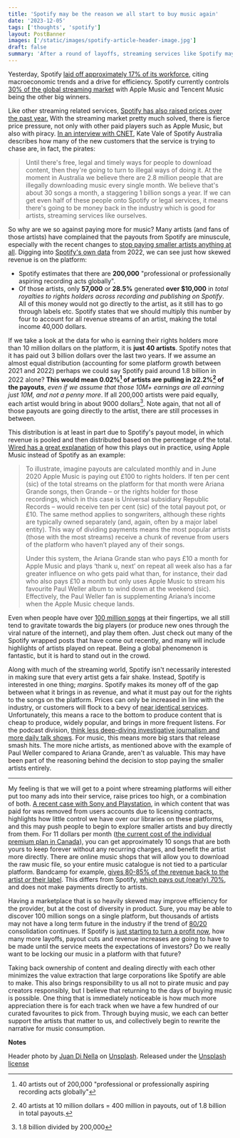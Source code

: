 ```yaml
---
title: 'Spotify may be the reason we all start to buy music again'
date: '2023-12-05'
tags: ['thoughts', 'spotify']
layout: PostBanner
images: ['/static/images/spotify-article-header-image.jpg']
draft: false
summary: 'After a round of layoffs, streaming services like Spotify may continue to get worse for users in an effort to make more profit. Buying music better supports artists and can help avoid being locked into the company on its way down.'
---
```


Yesterday, Spotify [laid off approximately 17% of its workforce](https://www.cbc.ca/news/business/spotify-cutting-17-per-cent-workforce-1.7048124), citing macroeconomic trends and a drive for efficiency. Spotify currently controls [30% of the global streaming market](https://www.midiaresearch.com/blog/music-subscriber-market-shares-2022) with Apple Music and Tencent Music being the other big winners.

Like other streaming related services, [Spotify has also raised prices over the past year.](https://newsroom.spotify.com/2023-07-24/adjusting-our-spotify-premium-prices/) With the streaming market pretty much solved, there is fierce price pressure, not only with other paid players such as Apple Music, but also with piracy. [In an interview with CNET](https://www.cnet.com/tech/services-and-software/spotify-australia-our-major-competitor-is-piracy/), Kate Vale of Spotify Australia describes how many of the new customers that the service is trying to chase are, in fact, the pirates:

> Until there's free, legal and timely ways for people to download content, then they're going to turn to illegal ways of doing it. At the moment in Australia we believe there are 2.8 million people that are illegally downloading music every single month. We believe that's about 30 songs a month, a staggering 1 billion songs a year. If we can get even half of these people onto Spotify or legal services, it means there's going to be money back in the industry which is good for artists, streaming services like ourselves.

So why are we so against paying more for music? Many artists (and fans of those artists) have complained that the payouts from Spotify are minuscule, especially with the recent changes to [stop paying smaller artists anything at all](https://www.theguardian.com/commentisfree/2023/nov/30/spotify-smaller-artists-wrapped-indie-musicians). Digging into [Spotify's own data](https://loudandclear.byspotify.com/) from 2022, we can see just how skewed revenue is on the platform:

- Spotify estimates that there are **200,000** "professional or professionally aspiring recording acts globally".
- Of those artists, only **57,000** or **28.5\%** generated **over $10,000** in _total royalties to rights holders across recording and publishing on Spotify_. All of this money would not go directly to the artist, as it still has to go through labels etc. Spotify states that we should multiply this number by four to account for all revenue streams of an artist, making the total income 40,000 dollars.

If we take a look at the data for who is earning their rights holders more than 10 million dollars on the platform, it is **just 40 artists**. Spotify notes that it has paid out 3 billion dollars over the last two years. If we assume an almost equal distribution (accounting for some platform growth between 2021 and 2022) perhaps we could say Spotify paid around 1.8 billion in 2022 alone? **This would mean 0.02\%[^1] of artists are pulling in 22.2%[^2] of the payouts**, _even if we assume that those 10M+ earnings are all earning just 10M, and not a penny more_. If all 200,000 artists were paid equally, each artist would bring in about 9000 dollars[^3]. Note again, that not all of those payouts are going directly to the artist, there are still processes in between.

This distribution is at least in part due to Spotify's payout model, in which revenue is pooled and then distributed based on the percentage of the total. [Wired has a great explanation](https://www.wired.co.uk/article/music-streaming-ucps-spotify) of how this plays out in practice, using Apple Music instead of Spotify as an example:

> To illustrate, imagine payouts are calculated monthly and in June 2020 Apple Music is paying out £100 to rights holders. If ten per cent (sic) of the total streams on the platform for that month were Ariana Grande songs, then Grande – or the rights holder for those recordings, which in this case is Universal subsidiary Republic Records – would receive ten per cent (sic) of the total payout pot, or £10. The same method applies to songwriters, although these rights are typically owned separately (and, again, often by a major label entity). This way of dividing payments means the most popular artists (those with the most streams) receive a chunk of revenue from users of the platform who haven’t played any of their songs.
>
> Under this system, the Ariana Grande stan who pays £10 a month for Apple Music and plays ‘thank u, next’ on repeat all week also has a far greater influence on who gets paid what than, for instance, their dad who also pays £10 a month but only uses Apple Music to stream his favourite Paul Weller album to wind down at the weekend (sic). Effectively, the Paul Weller fan is supplementing Ariana’s income when the Apple Music cheque lands.

Even when people have over [100 million songs](https://newsroom.spotify.com/company-info/) at their fingertips, we all still tend to gravitate towards the big players (or produce new ones through the viral nature of the internet), and play them often. Just check out many of the Spotify wrapped posts that have come out recently, and many will include highlights of artists played on repeat. Being a global phenomenon is fantastic, but it is hard to stand out in the crowd.

Along with much of the streaming world, Spotify isn't necessarily interested in making sure that every artist gets a fair shake. Instead, Spotify is interested in one thing; _margins_. Spotify makes its money off of the gap between what it brings in as revenue, and what it must pay out for the rights to the songs on the platform. Prices can only be increased in line with the industry, or customers will flock to a bevy of [near identical services](https://www.cnet.com/tech/services-and-software/best-music-streaming-service/). Unfortunately, this means a race to the bottom to produce content that is cheap to produce, widely popular, and brings in more frequent listens. For the podcast division, [think less deep-diving investigative journalism and more daily talk shows](https://www.theverge.com/2023/12/5/23989879/spotify-heavyweight-gimlet-stolen-pulitzer-layoff-daniel-ek). For music, this means more big stars that release smash hits. The more niche artists, as mentioned above with the example of Paul Weller compared to Ariana Grande, aren't as valuable. This may have been part of the reasoning behind the decision to stop paying the smaller artists entirely.

---

My feeling is that we will get to a point where streaming platforms will either put too many ads into their service, raise prices too high, or a combination of both. [A recent case with Sony and Playstation](https://www.theverge.com/2023/12/5/23989290/playstation-digital-ownership-sucks), in which content that was paid for was removed from users accounts due to licensing contracts, highlights how little control we have over our libraries on these platforms, and this may push people to begin to explore smaller artists and buy directly from them. For 11 dollars per month ([the current cost of the individual premium plan in Canada](https://globalnews.ca/news/9854702/spotify-price-increase-canada/)), you can get approximately 10 songs that are both yours to keep forever without any recurring charges, and benefit the artist more directly. There are online music shops that will allow you to download the raw music file, so your entire music catalogue is not tied to a particular platform. Bandcamp for example, [gives 80-85% of the revenue back to the artist _or_ their label](https://bandcamp.com/fair_trade_music_policy). This differs from Spotify, [which pays out (nearly) 70%](https://loudandclear.byspotify.com/#box-2), and does not make payments directly to artists.

Having a marketplace that is so heavily skewed may improve efficiency for the provider, but at the cost of diversity in product. Sure, you may be able to discover 100 million songs on a single platform, but thousands of artists may not have a long term future in the industry if the trend of [80/20](https://en.wikipedia.org/wiki/Pareto_principle) consolidation continues. If Spotify is [just starting to turn a profit now](https://www.ft.com/content/dcb2e9ee-8baa-4442-b13d-5babbfee04e5), how many more layoffs, payout cuts and revenue increases are going to have to be made until the service meets the expectations of investors? Do we really want to be locking our music in a platform with that future?

Taking back ownership of content and dealing directly with each other minimizes the value extraction that large corporations like Spotify are able to make. This also brings responsibility to us all not to pirate music and pay creators responsibly, but I believe that returning to the days of buying music is possible. One thing that is immediately noticeable is how much more appreciation there is for each track when we have a few hundred of our curated favourites to pick from. Through buying music, we each can better support the artists that matter to us, and collectively begin to rewrite the narrative for music consumption.

**Notes**

Header photo by <a href="https://unsplash.com/@juandinella?utm_content=creditCopyText&utm_medium=referral&utm_source=unsplash">Juan Di Nella</a> on <a href="https://unsplash.com/photos/a-black-and-white-shot-of-a-wire-plugged-in-into-a-guitar-OUgLA2unwtg?utm_content=creditCopyText&utm_medium=referral&utm_source=unsplash">Unsplash</a>. Released under the [Unsplash license](https://unsplash.com/license)

[^1]: 40 artists out of 200,000 "professional or professionally aspiring recording acts globally"
[^2]: 40 artists at 10 million dollars = 400 million in payouts, out of 1.8 billion in total payouts.
[^3]: 1.8 billion divided by 200,000
